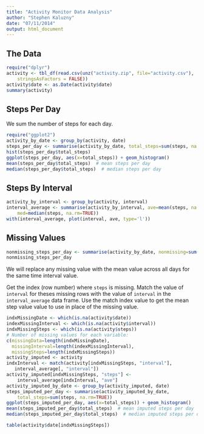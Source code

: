 ```yaml
---
title: "Activity Monitor Data Analysis"
author: "Stephen Kaluzny"
date: "07/11/2014"
output: html_document
---
```


## The Data
```r
require("dplyr")
activity <- tbl_df(read.csv(unz("activity.zip", file="activity.csv"),
    stringsAsFactors = FALSE))
activity$date <- as.Date(activity$date)
summary(activity)
```

## Steps Per Day
We sum the number of steps for each day. 
```r
require("ggplot2")
activity_by_date <- group_by(activity, date)
steps_per_day <- summarise(activity_by_date, total_steps=sum(steps, na.rm=TRUE))
hist(steps_per_day$total_steps)
ggplot(steps_per_day, aes(x=total_steps)) + geom_histogram()
mean(steps_per_day$total_steps)  # mean steps per day
median(steps_per_day$total_steps)  # median steps per day
```

## Steps By Interval
```r
activity_by_interval <- group_by(activity, interval)
interval_average <- summarise(activity_by_interval, ave=mean(steps, na.rm=TRUE),
    med=median(steps, na.rm=TRUE))
with(interval_average, plot(interval, ave, type='l'))
```

## Missing Values

```r
nonmissing_steps_per_day <- summarise(activity_by_date, nonmissing=sum(!is.na(steps)))
nonmissing_steps_per_day 
```
We will replace any missing value with the mean value across all days for the same
time interval value.

Get the index (row number) where `steps` is missing.
Match the value of `interval` for theses missing rows with the value of `interval`
in the `interval_average` data frame.
Use the match index value to get the mean step value value to use in place of the
missing value.
```r
indxMissingDate <- which(is.na(activity$date))
indexMissingInterval <- which(is.na(activity$interval))
indxMissingSteps <- which(is.na(activity$steps))
# Number of missing values for each variable:
c(missingData=length(indxMissingDate),
  missingInterval=length(indexMissingInterval),
  missingSteps=length(indxMissingSteps))
activity_imputed <- activity
indxInterval <- match(activity[indxMissingSteps, "interval"],
   interval_average[, "interval"])
activity_imputed[indxMissingSteps, "steps"] <-
    interval_average[indxInterval, "ave"]
activity_imputed_by_date <- group_by(activity_imputed, date)
steps_imputed_per_day <- summarise(activity_imputed_by_date,
    total_steps=sum(steps, na.rm=TRUE))
ggplot(steps_imputed_per_day, aes(x=total_steps)) + geom_histogram()
mean(steps_imputed_per_day$total_steps)  # mean imputed steps per day 
median(steps_imputed_per_day$total_steps)  # median imputed steps per day
```

```r
table(activity$date[indxMissingSteps])
```

